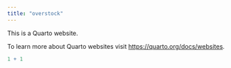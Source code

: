 ```yaml
---
title: "overstock"
---
```


This is a Quarto website.

To learn more about Quarto websites visit <https://quarto.org/docs/websites>.

```r
1 + 1
```
